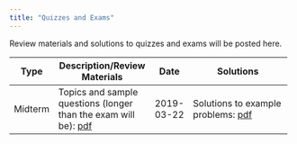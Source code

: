 ```yaml
---
title: "Quizzes and Exams"
---
```


Review materials and solutions to quizzes and exams will be posted here.

+-------+--------------------------------------------+-----------+----------------------------------------------------------+
| Type  | Description/Review Materials               | Date      | Solutions                                                |
+=======+============================================+===========+==========================================================+
|Midterm|Topics and sample questions (longer than    | 2019-03-22|Solutions to example problems:                            |
|       |the exam will be):                          |           | [pdf](exams/midterm_1/midterm_1_review_sol.pdf)          |
|       |[pdf](exams/midterm_1/midterm_1_review.pdf) |           |                                                          |
+-------+--------------------------------------------+-----------+----------------------------------------------------------+
